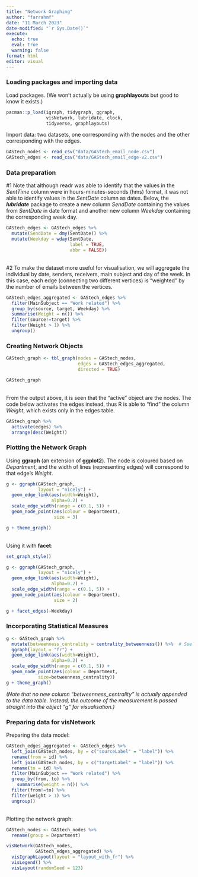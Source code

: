 ```yaml
---
title: "Network Graphing"
author: "farrahmf"
date: "11 March 2023"
date-modified: "`r Sys.Date()`"
execute: 
  echo: true
  eval: true
  warning: false
format: html
editor: visual
---
```


### Loading packages and importing data

Load packages. (We won't actually be using **graphlayouts** but good to know it exists.)

```r
pacman::p_load(igraph, tidygraph, ggraph, 
               visNetwork, lubridate, clock,
               tidyverse, graphlayouts)
```

Import data: two datasets, one corresponding with the nodes and the other corresponding with the edges.

```r
GAStech_nodes <- read_csv("data/GAStech_email_node.csv")
GAStech_edges <- read_csv("data/GAStech_email_edge-v2.csv")
```

### Data preparation

#1 Note that although readr was able to identify that the values in the *SentTime* column were in hours-minutes-seconds (hms) format, it was not able to identify values in the *SentDate* column as dates. Below, the ***lubridate*** package to create a new column *SendDate* containing the values from *SentDate* in date format and another new column *Weekday* containing the corresponding week day.

```r
GAStech_edges <- GAStech_edges %>%
  mutate(SendDate = dmy(SentDate)) %>%
  mutate(Weekday = wday(SentDate,
                        label = TRUE,
                        abbr = FALSE))
```

\
#2 To make the dataset more useful for visualisation, we will aggregate the individual by date, senders, receivers, main subject and day of the week. In this case, each edge (connecting two different vertices) is "weighted" by the number of emails between the vertices.

```r
GAStech_edges_aggregated <- GAStech_edges %>%
  filter(MainSubject == "Work related") %>%
  group_by(source, target, Weekday) %>%
  summarise(Weight = n()) %>%
  filter(source!=target) %>%
  filter(Weight > 1) %>%
  ungroup()
```

### Creating Network Objects

```r
GAStech_graph <- tbl_graph(nodes = GAStech_nodes,
                           edges = GAStech_edges_aggregated, 
                           directed = TRUE)

GAStech_graph
```

\
From the output above, it is seen that the "active" object are the nodes. The code below activates the edges instead, thus R is able to "find" the column *Weight*, which exists only in the edges table.

```r
GAStech_graph %>%
  activate(edges) %>%
  arrange(desc(Weight))
```

### Plotting the Network Graph

Using **ggraph** (an extension of **ggplot2**). The node is coloured based on *Department*, and the width of lines (representing edges) will correspond to that edge's *Weight*.

```r
g <- ggraph(GAStech_graph, 
            layout = "nicely") +
  geom_edge_link(aes(width=Weight), 
                 alpha=0.2) +
  scale_edge_width(range = c(0.1, 5)) +
  geom_node_point(aes(colour = Department), 
                  size = 3)

g + theme_graph()
```

\
Using it with **facet**:

```r
set_graph_style()

g <- ggraph(GAStech_graph, 
            layout = "nicely") + 
  geom_edge_link(aes(width=Weight), 
                 alpha=0.2) +
  scale_edge_width(range = c(0.1, 5)) +
  geom_node_point(aes(colour = Department), 
                  size = 2)

g + facet_edges(~Weekday)
```

###  Incorporating Statistical Measures

```r
g <- GAStech_graph %>%
  mutate(betweenness_centrality = centrality_betweenness()) %>%  # See note.
  ggraph(layout = "fr") + 
  geom_edge_link(aes(width=Weight), 
                 alpha=0.2) +
  scale_edge_width(range = c(0.1, 5)) +
  geom_node_point(aes(colour = Department,
            size=betweenness_centrality))
g + theme_graph()
```

*(Note that no new column "betweenness_centrality" is actually appended to the data table. Instead, the outcome of the measurement is passed straight into the object "g" for visualisation.)*

### Preparing data for visNetwork

Preparing the data model:

```r
GAStech_edges_aggregated <- GAStech_edges %>%
  left_join(GAStech_nodes, by = c("sourceLabel" = "label")) %>%
  rename(from = id) %>%
  left_join(GAStech_nodes, by = c("targetLabel" = "label")) %>%
  rename(to = id) %>%
  filter(MainSubject == "Work related") %>%
  group_by(from, to) %>%
    summarise(weight = n()) %>%
  filter(from!=to) %>%
  filter(weight > 1) %>%
  ungroup()
```

\
Plotting the network graph:

```r
GAStech_nodes <- GAStech_nodes %>%
  rename(group = Department) 

visNetwork(GAStech_nodes,
           GAStech_edges_aggregated) %>%
  visIgraphLayout(layout = "layout_with_fr") %>%
  visLegend() %>%
  visLayout(randomSeed = 123)
```
